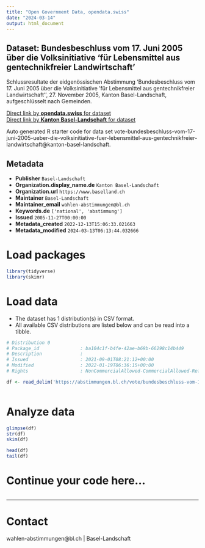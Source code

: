 ```yaml
---
title: "Open Government Data, opendata.swiss"
date: "2024-03-14"
output: html_document
---
```


## Dataset: Bundesbeschluss vom 17. Juni 2005 über die Volksinitiative 'für Lebensmittel aus gentechnikfreier Landwirtschaft'

Schlussresultate der eidgenössischen Abstimmung 'Bundesbeschluss vom 17. Juni 2005 über die Volksinitiative 'für Lebensmittel aus gentechnikfreier Landwirtschaft'', 27. November 2005, Kanton Basel-Landschaft, aufgeschlüsselt nach Gemeinden.

[Direct link by **opendata.swiss** for dataset](https://opendata.swiss/de/dataset/bundesbeschluss-vom-17-juni-2005-uber-die-volksinitiative-fur-lebensmittel-aus-gentechnikfreier)<br>
[Direct link by **Kanton Basel-Landschaft** for dataset](https://abstimmungen.bl.ch/vote/bundesbeschluss-vom-17-juni-2005-ueber-die-volksinitiative-fuer-lebensmittel-aus-gentechnikfreier-landwirtschaft/data)

Auto generated R starter code for data set vote-bundesbeschluss-vom-17-juni-2005-ueber-die-volksinitiative-fuer-lebensmittel-aus-gentechnikfreier-landwirtschaft@kanton-basel-landschaft.

## Metadata

- **Publisher** `Basel-Landschaft`
- **Organization.display_name.de** `Kanton Basel-Landschaft`
- **Organization.url** `https://www.baselland.ch`
- **Maintainer** `Basel-Landschaft`
- **Maintainer_email** `wahlen-abstimmungen@bl.ch`
- **Keywords.de** `['national', 'abstimmung']`
- **Issued** `2005-11-27T00:00:00`
- **Metadata_created** `2022-12-13T15:06:33.021663`
- **Metadata_modified** `2024-03-13T06:13:44.032666`


# Load packages

```r

library(tidyverse)
library(skimr)

```

# Load data

-   The dataset has 1 distribution(s) in CSV format.
-   All available CSV distributions are listed below and can be read into a tibble.

```r

# Distribution 0
# Package_id               : ba104c1f-b4fe-42ae-b69b-66298c14b449
# Description              : 
# Issued                   : 2021-09-01T08:21:12+00:00
# Modified                 : 2022-01-19T06:36:15+00:00
# Rights                   : NonCommercialAllowed-CommercialAllowed-ReferenceRequired

df <- read_delim('https://abstimmungen.bl.ch/vote/bundesbeschluss-vom-17-juni-2005-ueber-die-volksinitiative-fuer-lebensmittel-aus-gentechnikfreier-landwirtschaft/data-csv')



```

# Analyze data

```r

glimpse(df)
str(df)
skim(df)

head(df)
tail(df)

```

# Continue your code here...

```r

```

------------------------------------------------------------------------

# Contact

wahlen-abstimmungen@bl.ch | Basel-Landschaft
